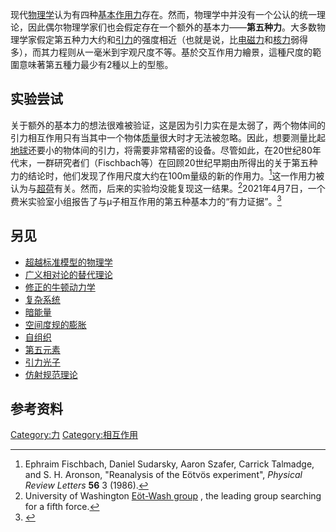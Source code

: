 现代[[物理学|物理学]]认为有四种[[基本作用力|基本作用力]]存在。然而，物理学中并没有一个公认的统一理论，因此偶尔物理学家们也会假定存在一个额外的基本力——'''第五种力'''。大多数物理学家假定第五种力大约和[[引力|引力]]的强度相近（也就是说，比[[电磁力|电磁力]]和[[核力|核力]]弱得多），而其力程则从一毫米到宇观尺度不等。基於交互作用力繪景，這種尺度的範圍意味著第五種力最少有2種以上的型態。

== 实验尝试 ==
关于额外的基本力的想法很难被验证，这是因为引力实在是太弱了，两个物体间的引力相互作用只有当其中一个物体[[质量|质量]]很大时才无法被忽略。因此，想要测量比起[[地球|地球]]还要小的物体间的引力，将需要非常精密的设备。尽管如此，在20世纪80年代末，一群研究者们（Fischbach等）在回顾20世纪早期由{{le|Loránd Eötvös|Loránd Eötvös}}所得出的关于第五种力的结论时，他们发现了作用尺度大约在100m量级的新的作用力。<ref>Ephraim Fischbach, Daniel Sudarsky, Aaron Szafer, Carrick Talmadge, and S. H. Aronson, "Reanalysis of the Eötvös experiment", ''Physical Review Letters'' '''56''' 3 (1986).</ref>这一作用力被认为与[[超荷|超荷]]有关。然而，后来的实验均没能复现这一结果。<ref>University of Washington [http://www.npl.washington.edu/eotwash/ Eöt-Wash group] {{Wayback|url=http://www.npl.washington.edu/eotwash/ |date=20170716223816 }}, the leading group searching for a fifth force.</ref>2021年4月7日，一个费米实验室小组报告了与μ子相互作用的第五种基本力的“有力证据”。<ref>{{cite news |title=Muons: 'Strong' evidence found for a new force of nature |url=https://www.bbc.com/news/56643677 |accessdate=2021-04-08 |work=BBC News |date=2021-04-07}}</ref>

== 另见 ==
* [[超越标准模型的物理学|超越标准模型的物理学]]
* [[廣義相對論的替代理論|广义相对论的替代理论]]
* [[修正的牛顿动力学|修正的牛顿动力学]]
* [[复杂系统|复杂系统]]
* [[暗能量|暗能量]]
* [[空间度规的膨胀|空间度规的膨胀]]
* [[自组织|自组织]]
* [[第五元素_(物理學)|第五元素]]
* [[引力光子|引力光子]]
* [[仿射规范理论|仿射规范理论]]

== 参考资料 ==
<references />

{{基本力}}

[[Category:力|Category:力]]
[[Category:相互作用|Category:相互作用]]